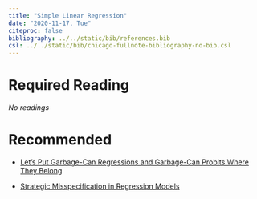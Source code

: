 ---
title: "Simple Linear Regression"
date: "2020-11-17, Tue"
citeproc: false
bibliography: ../../static/bib/references.bib
csl: ../../static/bib/chicago-fullnote-bibliography-no-bib.csl
---

# Required Reading

*No readings*

# Recommended

- <i class="fa fa-external-link-square-alt" aria-hidden="true"></i> [Let's Put Garbage-Can Regressions and Garbage-Can Probits Where They Belong](readings/w5_Let's Put Garbage-Can Regressions and Garbage-Can Probits Where They Belong.pdf)

- <i class="fa fa-external-link-square-alt" aria-hidden="true"></i> [Strategic Misspecification in Regression Models](readings/w5_Strategic Misspecification in Regression Models.pdf)